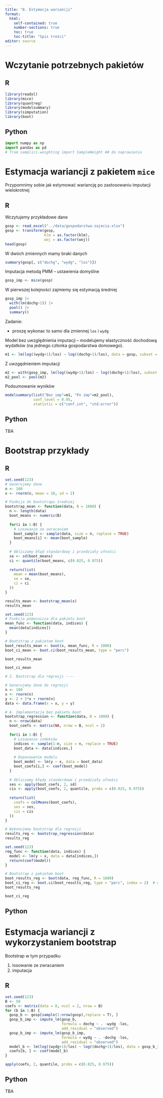 ```yaml
---
title: "8. Estymacja wariancji"
format: 
  html:
    self-contained: true
    number-sections: true
    toc: true
    toc-title: "Spis treści"
editor: source
---
```


# Wczytanie potrzebnych pakietów

::: panel-tabset
## R

```r
library(readxl)
library(mice)
library(quantreg)
library(modelsummary)
library(simputation)
library(boot)
```


## Python

```python
import numpy as np
import pandas as pd
# from samplics.weighting import SampleWeight ## do naprawienia
```

:::


# Estymacja wariancji z pakietem `mice`

Przypomnimy sobie jak estymować wariancję po zastosowaniu imputacji wielokrotnej

::: panel-tabset
## R

Wczytujemy przykładowe dane

```r
gosp <- read_excel("../data/gospodarstwa-zajecia.xlsx")
gosp <- transform(gosp, 
                  klm = as.factor(klm),
                  woj = as.factor(woj))
head(gosp)
```

W dwóch zmiennych mamy braki danych

```r
summary(gosp[, c("dochg", "wydg", "los")])
```

Imputacja metodą PMM -- ustawienia domyślne

```r
gosp_imp <- mice(gosp)
```

W pierwszej kolejności zajmiemy się estymacją średniej

```r
gosp_imp |>
  with(lm(dochg~1)) |>
  pool() |>
  summary()
```

Zadanie: 

+ proszę wykonac to samo dla zmiennej `los` i `wydg`


Model bez uwzględnienia imputacji -- modelujemy elastyczność dochodową wydatków (na jednego członka gospodarstwa domowego).

```r
m1 <- lm(log((wydg+1)/los) ~ log((dochg+1)/los), data = gosp, subset = dochg > 0)
```

Z uwzgędnieniem imputacji 

```r
m2 <- with(gosp_imp, lm(log((wydg+1)/los) ~ log((dochg+1)/los), subset = dochg > 0))
m2_pool <- pool(m2)
```

Podsumowanie wyników

```r
modelsummary(list("Bez imp"=m1, "Po imp"=m2_pool), 
             conf_level = 0.95, 
             statistic = c("conf.int", "std.error"))
```

## Python

TBA


:::

# Bootstrap przykłady

::: panel-tabset
## R

```r
set.seed(123)
# Generujemy dane
n <- 100
x <- rnorm(n, mean = 10, sd = 2)

# Funkcja do bootstrapu średniej
bootstrap_mean <- function(data, B = 1000) {
  n <- length(data)
  boot_means <- numeric(B)
  
  for(i in 1:B) {
    # Losowanie ze zwracaniem
    boot_sample <- sample(data, size = n, replace = TRUE)
    boot_means[i] <- mean(boot_sample)
  }
  
  # Obliczamy błąd standardowy i przedziały ufności
  se <- sd(boot_means)
  ci <- quantile(boot_means, c(0.025, 0.975))
  
  return(list(
    mean = mean(boot_means),
    se = se,
    ci = ci
  ))
}
```

```r
results_mean <- bootstrap_mean(x)
results_mean
```

```r
set.seed(123)
# Funkcja pomocnicza dla pakietu boot
mean_func <- function(data, indices) {
  mean(data[indices])
}

# Bootstrap z pakietem boot
boot_results_mean <- boot(x, mean_func, R = 1000)
boot_ci_mean <- boot.ci(boot_results_mean, type = "perc")

boot_results_mean
```

```r
boot_ci_mean
```

```r
# 2. Bootstrap dla regresji ----

# Generujemy dane do regresji
n <- 100
x <- rnorm(n)
y <- 2 + 3*x + rnorm(n)
data <- data.frame(x = x, y = y)

# A. Implementacja bez pakietu boot
bootstrap_regression <- function(data, B = 1000) {
  n <- nrow(data)
  boot_coefs <- matrix(NA, nrow = B, ncol = 2)
  
  for(i in 1:B) {
    # Losowanie indeksów
    indices <- sample(1:n, size = n, replace = TRUE)
    boot_data <- data[indices,]
    
    # Dopasowanie modelu
    boot_model <- lm(y ~ x, data = boot_data)
    boot_coefs[i,] <- coef(boot_model)
  }
  
  # Obliczamy błędy standardowe i przedziały ufności
  ses <- apply(boot_coefs, 2, sd)
  cis <- apply(boot_coefs, 2, quantile, probs = c(0.025, 0.975))
  
  return(list(
    coefs = colMeans(boot_coefs),
    ses = ses,
    cis = cis
  ))
}

# Wykonujemy bootstrap dla regresji
results_reg <- bootstrap_regression(data)
results_reg
```

```r
set.seed(123)
reg_func <- function(data, indices) {
  model <- lm(y ~ x, data = data[indices,])
  return(coef(model))
}

# Bootstrap z pakietem boot
boot_results_reg <- boot(data, reg_func, R = 1000)
boot_ci_reg <- boot.ci(boot_results_reg, type = "perc", index = 2)  # dla nachylenia
boot_results_reg
```

```r
boot_ci_reg
```

## Python

:::



# Estymacja wariancji z wykorzystaniem bootstrap

Bootstrap w tym przypadku

1. losowanie ze zwracaniem
2. imputacja

::: panel-tabset
## R

```r
set.seed(123)
B <- 50
coefs <- matrix(data = 0, ncol = 2, nrow = B)
for (b in 1:B) {
  gosp_b <- gosp[sample(1:nrow(gosp),replace = T), ]
  gosp_b_imp <- impute_lm(gosp_b, 
                          formula = dochg ~ . -wydg -los,
                          add_residual = "observed")
  gosp_b_imp <- impute_lm(gosp_b_imp, 
                          formula = wydg ~ . -dochg -los,
                          add_residual = "observed")
  model_b <- lm(log((wydg+1)/los) ~ log((dochg+1)/los), data = gosp_b_imp, subset = dochg > 0)
  coefs[b, ] <- coef(model_b)
}
```

```r
apply(coefs, 2, quantile, probs = c(0.025, 0.975))
```

## Python

TBA


:::



